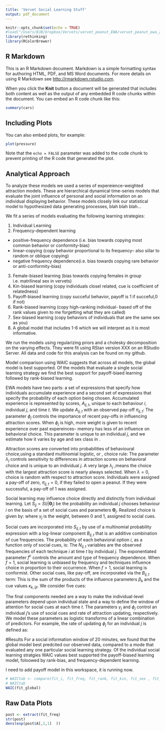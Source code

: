 ```yaml
---
title: 'Vervet Social Learning Stuff'
output: pdf_document
---
```


```r
knitr::opts_chunk$set(echo = TRUE)
#load("/Users/BJB/Dropbox/Vervets/vervet_peanut_EWA/vervet_peanut_ewa_20min_25April2020.rdata")
library(rethinking)
library(RColorBrewer)
```

## R Markdown

This is an R Markdown document. Markdown is a simple formatting syntax for authoring HTML, PDF, and MS Word documents. For more details on using R Markdown see <http://rmarkdown.rstudio.com>.

When you click the **Knit** button a document will be generated that includes both content as well as the output of any embedded R code chunks within the document. You can embed an R code chunk like this:

```r
summary(cars)
```

## Including Plots

You can also embed plots, for example:

```r
plot(pressure)
```

Note that the `echo = FALSE` parameter was added to the code chunk to prevent printing of the R code that generated the plot.

## Analytical Approach

To analyze these models we used a series of expereience-weighted attraction models. These are hierarchical dynamical time-series models that evaluate the joint influence of personal and social information on an individual displaying behavior. These models closely link our statistical model to hypothesized data generating processes, blah blah blah...


We fit a series of models evaluating the following learning strategies:

1. Individual Learning
2. Frequency-dependent learning
  + positive-frequency dependence (i.e. bias towards copying most common behavior or conformity-bias)
  + linear-copying (copy behavior proportional to its frequency-- also siilar to random or oblique copying)
  + negative frequency dependence(i.e. bias towards copying rare behavior or anti-conformity-bias)
3. Female-biased learning (bias towards copying females in group i.e. matrilineal sex in vervets)
4. Kin-biased learning  (copy individuals closel related, cue is coefficient of relatedness)
5. Payoff-biased learning  (copy succeful behavior, payoff is 1 if succeful,0 if not)
6. Rank-biased learning (copy high-ranking individual- based off of the rank values given to me forgetting what they are called)
7. Sex-biased learning (copy behaviors of individuals that are the same sex as you)
8. A global model that includes 1-6 which we will interpret as it is most informative.

We run the models using regularizing priors and a cholesky decomposition on the varying effects. They were fit using RStan version XXX on an RStudio Server. All data and code for this analysis can be found on my github.

Model comparison using WAIC suggests that across all models, the global model is best supported. Of the models that evaluate a single social learning strategy we find the best support for payoff-biaed learning followed by rank-biased learning.

EWA models have two parts: a set of expressions that specify how individuals accumulate experience and a second set of expressions that specify the probability of each option being chosen. Accumulated experience is represented by \emph{attraction} scores, $A_{ij,t}$, unique to each behaviour $i$, individual $j$, and time $t$. We update $A_{ij,t}$ with an observed pay-off $\pi_{ij,t}$:
\begin{align}
A_{{ij},t+1} &= (1-\phi_{j})A_{ij,t} + \phi_{j}\pi_{ij,t}
\end{align}
The parameter $\phi_j$ controls the importance of recent pay-offs in influencing attraction scores. When $\phi_j$ is high, more weight is given to recent experience over past expereinces-- memory has less of an influence on behavioral choice. This parameter is unique to an individual $j$, and we estimate how it varies by age and sex class in .

 Attraction scores are converted into probabilities of behavioural choice,using a standard multinomial logistic, or \emph{soft-max}, choice rule:
\begin{align}
\Pr(i|A_{ijt},\lambda_j) &= \frac{\exp(\lambda_j A_{ij,t})}{\sum\limits_{k} \exp($\lambda_j A_{kj,t})} = I_{ij}
\end{align}
The parameter $\lambda_j$ controls sensitivity to differences in attraction scores on behavioral choice and is unique to an individual $j$. A very large $\lambda_j$ ,means the choice with the largest attraction score is nearly always selected. When $\lambda=0$, choice is random with respect to attraction score. Individuals were assigned a pay-off of zero, $\pi_{ij,t}=0$, if they failed to open a peanut. If they were successful, a pay-off of 1 was assigned.

Social learning may influence choice directly and distinctly from individual learning. Let $S_{ij} = S(i|\mathbf \Theta_j)$ be the probability an individual $j$ chooses behaviour $i$ on the basis of a set of social cues and parameters $\mathbf \Theta_j$. Realized choice is given by:
\begin{align}
\Pr(i|A_{ij,t},\mathbf \Theta_j) = (1-\gamma_j)I_{ij,t} + \gamma_j S_{ij,t}
\end{align}
where $\gamma_j$ is the weight, between 0 and 1, assigned to social cues.

Social cues are incorporated into $S_{ij,t}$ by use of a multinomial probability expression with a log-linear component $B_{ij,t}$ that is an additive combination of cue frequencies. The probability of each behavioral option $i$, as a function only of social cues, is:
\begin{align}
S_{ij,t} &= \frac{N_{ij,t}^f \exp{B_{ij,t}} }{\sum_m N_{mj,t}^f \exp{B_{mj,t}} } \label{expr:Sijt}
\end{align}
The $N_{ij,t}$ variables are the observed frequencies of each technique $i$ at time $t$ by individual $j$. The exponentiated parameter $f^c$ controls the amount and type of frequency dependence. When $f=1$, social learning is unbiased by frequency and techniques influence choice in proportion to their occurrence. When $f>1$, social learning is conformist. Other social cues, like pay-off, are incorporated via the $B_{ij,t}$ term:
\begin{align}
B_{ijt} &= \sum_k \beta_k \kappa_{k,ijt}
\end{align}
This is the sum of the products of the influence parameters $\beta_k$ and the cue values $\kappa_{k,ijt}$. We consider five cues: 
\begin{enumerate}
\item Pay-off. $\kappa=\log(t_\text{open})^{-1}$ or, for failure, $\kappa=0$.
\item Demonstrator rank. $\kappa=1$ for alpha rank, 0 otherwise.
\item Matrilineal kinship. $\kappa=1$ for matrilineal kin, 0 otherwise.
\item Age similarity. $\kappa$ is defined as the inverse absolute age difference: $(1+ |\text{age}_\text{demonstrator} - \text{age}_\text{observer}|)^{-1}$.
\item Age bias. $\kappa= \text{age}_\text{demonstrator}$.
\end{enumerate}

The final components needed are a way to make the individual-level parameters depend upon individual state and a way to define the window of attention for social cues at each time $t$. The parameters $\gamma_j$ and $\phi_j$ control an individual $j$'s use of social cues and rate of attraction updating, respectively. We model these parameters as logistic transforms of a linear combination of predictors. For example, the rate of updating $\phi_j$ for an individual $j$ is defined as: 
\begin{align}
\mathrm{logit}(\phi_j) &= \alpha_j + \mu_\phi \times \text{age}_{j}
\end{align}

#Results
For a social information window of 20 minutes, we found that the global model best predcited our observed data, compared to a mode that evaluated any one particular social learning strategy. Of the individual social learning stratgies WAIC values best supported the payoff-biased learning model, foloowed by rank-bias, and frequency-dependent learning.

I need to add payoff model in this workspace, it is running now.

```r
# WAICtab <- compare(fit_i, fit_freq, fit_rank, fit_kin, fit_sex , fit_fem, fit_global)
# WAICtab
WAIC(fit_global)
```


## Raw Data Plots
```r
post <- extract(fit_freq)
str(post)
dens(exp(post$A[,1,1]  ))
```

